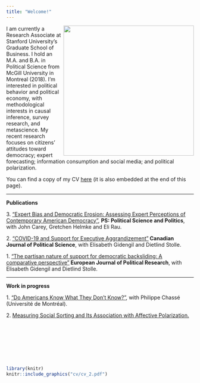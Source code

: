 ```yaml
---
title: "Welcome!"
---
```


<div><img src="IMG_2811.jpeg" width="350px" align="right" class="rotate90"></div>

I am currently a Research Associate at Stanford University's Graduate School of Business. I hold an M.A. and B.A. in Political Science from McGill University in Montreal (2018). I'm interested in political behavior and political economy, with methodological interests in causal inference, survey research, and metascience. My recent research focuses on citizens' attitudes toward democracy; expert forecasting; information consumption and social media; and political polarization. 

You can find a copy of my CV <a href="cv/cv_2.pdf"><u>here</u></a> (it is also embedded at the end of this page).
<hr>
<b>Publications</b>

3\. <a href="https://www.cambridge.org/core/journals/ps-political-science-and-politics/article/expert-bias-and-democratic-erosion-assessing-expert-perceptions-of-contemporary-american-democracy/0620719DD8C8A4FE1055AF268A3732E0"><u>"Expert Bias and Democratic Erosion: Assessing Expert Perceptions of Contemporary American Democracy"</u></a>, <b>PS: Political Science and Politics</b>, with John Carey, Gretchen Helmke and Eli Rau. 

2\. <a href="https://www.cambridge.org/core/journals/canadian-journal-of-political-science-revue-canadienne-de-science-politique/article/covid19-and-support-for-executive-aggrandizement/51E9E60701AAEF93C01EB3D2E8BE0A69"><u>"COVID-19 and Support for Executive Aggrandizement"</u></a><b> Canadian Journal of Political Science</b>, with Elisabeth Gidengil and Dietlind Stolle. 

1\. <a href="https://ejpr.onlinelibrary.wiley.com/doi/10.1111/1475-6765.12502"><u>"The partisan nature of support for democratic backsliding: A comparative perspective"</u></a><b> European Journal of Political Research</b>, with Elisabeth Gidengil and Dietlind Stolle. 

<hr>
<b>Work in progress</b>

1\. <a href="work_in_progress/knowledge_assessments_ms_csdc.pdf"><u>"Do Americans Know What They Don't Know?"</u></a>, with Philippe Chassé (Université de Montréal). 

2\. <a href="papers/Bergeron-Boutin_Olivier_PoliticalScience_thesis.pdf">Measuring Social Sorting and Its Association with Affective Polarization.</a>

<p style = "margin-left:5%"></p>

<div style="height: 100px;">&nbsp;</div>

```r
library(knitr)
knitr::include_graphics("cv/cv_2.pdf")
```
